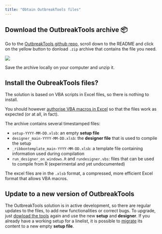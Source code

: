 ```yaml
---
title: "Obtain OutbreakTools files"
---
```


## Download the OutbreakTools archive 📦 {#download}

Go to the [OutbreakTools github repo](https://github.com/epicentre-msf/outbreak-tools), scroll down to the README and click on the yellow button to donload `.zip` archive that contains the file you need.

![](images/img-001-download.png)

Save the archive locally on your computer and unzip it.

## Install the OubreakTools files?

The solution is based on VBA scripts in Excel files, so there is nothing to install.

You should however [authorise VBA macros in Excel](https://support.microsoft.com/en-us/office/enable-or-disable-macros-in-microsoft-365-files-12b036fd-d140-4e74-b45e-16fed1a7e5c6) so that the files work as expected (or at all, in fact).

The archive contains several timestamped files:

-   `setup-YYYY-MM-DD.xlsb`: an empty **setup file**
-   `designer_main-YYYY-MM-DD.xlsb`: the **designer file** that is used to compile the setup
-   `_ribbontemplate_main-YYYY-MM-DD.xlsb`: a template file containing information used during compilation
-   `run_designer_on_windows.R` and `rundesigner.vbs`: files that can be used to compile from R (experimental and yet undocumented)

::: callout-note
The excel files are in the `.xlsb` format, a compressed, more efficient Excel format that allows VBA macros.
:::

## Update to a new version of OutbreakTools

The OutbreakTools solution is in active development, so there are regular updates to the files, to add new functionalities or correct bugs. To upgrade, just [dowload the tools](https://github.com/epicentre-msf/outbreak-tools) again and use the new **setup** and **designer**. If you already have a working setup for a linelist, it is possible to [migrate](../how_to/migrate_setup.qmd) its content to a new empty **setup file**.
